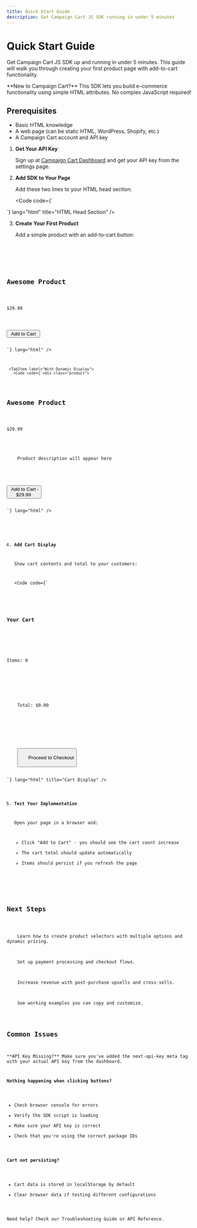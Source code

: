 ```yaml
---
title: Quick Start Guide
description: Get Campaign Cart JS SDK running in under 5 minutes
---
```



# Quick Start Guide

Get Campaign Cart JS SDK up and running in under 5 minutes. This guide will walk you through creating your first product page with add-to-cart functionality.

<Aside type="tip">
**New to Campaign Cart?** This SDK lets you build e-commerce functionality using simple HTML attributes. No complex JavaScript required!
</Aside>

## Prerequisites

- Basic HTML knowledge
- A web page (can be static HTML, WordPress, Shopify, etc.)
- A Campaign Cart account and API key

<Steps>

1. **Get Your API Key**

   Sign up at [Campaign Cart Dashboard](https://dashboard.campaignCart.com) and get your API key from the settings page.

2. **Add SDK to Your Page**

   Add these two lines to your HTML head section:

   <Code code={`<!-- Campaign Cart Configuration -->
<meta name="next-api-key" content="your-api-key-here">

<!-- Campaign Cart SDK -->
<script src="https://campaign-cart-v2.pages.dev/loader.js"></script>`} lang="html" title="HTML Head Section" />

3. **Create Your First Product**

   Add a simple product with an add-to-cart button:

   <Tabs>
     <TabItem label="Basic Button">
       <Code code={`<div class="product">
  <h2>Awesome Product</h2>
  <p class="price">$29.99</p>
  
  <button data-next-action="add-to-cart" 
          data-next-package-id="product-123"
          data-next-quantity="1">
    Add to Cart
  </button>
</div>`} lang="html" />
     </TabItem>
     
     <TabItem label="With Dynamic Display">
       <Code code={`<div class="product">
  <h2 data-next-display="package.name">Awesome Product</h2>
  <p class="price" data-next-display="package.price">$29.99</p>
  <p class="description" data-next-display="package.description">
    Product description will appear here
  </p>
  
  <button data-next-action="add-to-cart" 
          data-next-package-id="product-123"
          data-next-quantity="1">
    Add to Cart - <span data-next-display="package.price">$29.99</span>
  </button>
</div>`} lang="html" />
     </TabItem>
   </Tabs>

4. **Add Cart Display**

   Show cart contents and total to your customers:

   <Code code={`<div class="cart-summary">
  <h3>Your Cart</h3>
  
  <!-- Cart item count -->
  <p>Items: <span data-next-display="cart.itemCount">0</span></p>
  
  <!-- Cart total -->
  <p class="total">
    Total: <span data-next-display="cart.total">$0.00</span>
  </p>
  
  <!-- Checkout button (only show when cart has items) -->
  <div data-next-show="cart.hasItems">
    <button onclick="checkout()" class="checkout-btn">
      Proceed to Checkout
    </button>
  </div>
</div>`} lang="html" title="Cart Display" />

5. **Test Your Implementation**

   Open your page in a browser and:
   - Click "Add to Cart" - you should see the cart count increase
   - The cart total should update automatically
   - Items should persist if you refresh the page

</Steps>

## Next Steps

<CardGrid>
  <Card title="Add Product Selection" icon="settings">
    Learn how to create product selectors with multiple options and dynamic pricing.
  </Card>
  
  <Card title="Configure Checkout" icon="credit-card">
    Set up payment processing and checkout flows.
  </Card>
  
  <Card title="Add Upsells" icon="trending-up">
    Increase revenue with post-purchase upsells and cross-sells.
  </Card>
  
  <Card title="View Live Examples" icon="external">
    See working examples you can copy and customize.
  </Card>
</CardGrid>

## Common Issues

<Aside type="caution">
**API Key Missing?** Make sure you've added the next-api-key meta tag with your actual API key from the dashboard.
</Aside>

**Nothing happening when clicking buttons?**
- Check browser console for errors
- Verify the SDK script is loading
- Make sure your API key is correct
- Check that you're using the correct package IDs

**Cart not persisting?**
- Cart data is stored in localStorage by default
- Clear browser data if testing different configurations

Need help? Check our Troubleshooting Guide or API Reference.